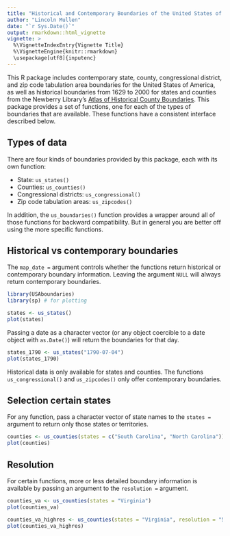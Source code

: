 ```yaml
---
title: "Historical and Contemporary Boundaries of the United States of America"
author: "Lincoln Mullen"
date: "`r Sys.Date()`"
output: rmarkdown::html_vignette
vignette: >
  %\VignetteIndexEntry{Vignette Title}
  %\VignetteEngine{knitr::rmarkdown}
  \usepackage[utf8]{inputenc}
---
```


This R package includes contemporary state, county, congressional district, and zip code tabulation area boundaries for the United States of America, as well as historical boundaries from 1629 to 2000 for states and counties from the Newberry Library's [Atlas of Historical County Boundaries](http://publications.newberry.org/ahcbp/). This package provides a set of functions, one for each of the types of boundaries that are available. These functions have a consistent interface described below.

## Types of data

There are four kinds of boundaries provided by this package, each with its own function:

- State: `us_states()`
- Counties: `us_counties()`
- Congressional districts: `us_congressional()`
- Zip code tabulation areas: `us_zipcodes()`

In addition, the `us_boundaries()` function provides a wrapper around all of those functions for backward compatibility. But in general you are better off using the more specific functions.

## Historical vs contemporary boundaries

The `map_date = ` argument controls whether the functions return historical or contemporary boundary information. Leaving the argument `NULL` will always return contemporary boundaries.

```r
library(USAboundaries)
library(sp) # for plotting

states <- us_states()
plot(states)
```

Passing a date as a character vector (or any object coercible to a date object with `as.Date()`) will return the boundaries for that day.

```r
states_1790 <- us_states("1790-07-04")
plot(states_1790)
```

Historical data is only available for states and counties. The functions `us_congressional()` and `us_zipcodes()` only offer contemporary boundaries.

## Selection certain states

For any function, pass a character vector of state names to the `states =` argument to return only those states or territories.

```r
counties <- us_counties(states = c("South Carolina", "North Carolina"))
plot(counties)
```

## Resolution

For certain functions, more or less detailed boundary information is available by passing an argument to the `resolution =` argument.

```r
counties_va <- us_counties(states = "Virginia")
plot(counties_va)

counties_va_highres <- us_counties(states = "Virginia", resolution = "500k")
plot(counties_va_highres)
```
